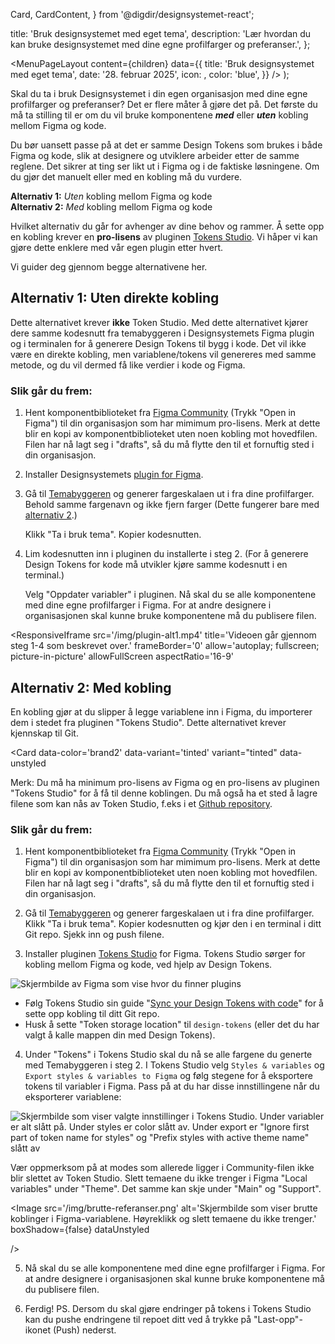
  Card,
  CardContent,
} from '@digdir/designsystemet-react';


  title: 'Bruk designsystemet med eget tema',
  description:
    'Lær hvordan du kan bruke designsystemet med dine egne profilfarger og preferanser.',
};

  <MenuPageLayout
    content={children}
    data={{
      title: 'Bruk designsystemet med eget tema',
      date: '28. februar 2025',
      icon: <PaletteIcon />,
      color: 'blue',
    }}
  />
);

Skal du ta i bruk Designsystemet i din egen organisasjon med dine egne profilfarger og preferanser? Det er flere måter å gjøre det på. Det første du må ta stilling til er om du vil bruke komponentene **_med_** eller **_uten_** kobling mellom Figma og kode. 

Du bør uansett passe på at det er samme Design Tokens som brukes i både Figma og kode, slik at designere og utviklere arbeider etter de samme reglene. Det sikrer at ting ser likt ut i Figma og i de faktiske løsningene. Om du gjør det manuelt eller med en kobling må du vurdere. 

**Alternativ 1:** _Uten_ kobling mellom Figma og kode \
**Alternativ 2:** _Med_ kobling mellom Figma og kode 

Hvilket alternativ du går for avhenger av dine behov og rammer. Å sette opp en kobling krever en **pro-lisens** av pluginen [Tokens Studio](https://tokens.studio/). Vi håper vi kan gjøre dette enklere med vår egen plugin etter hvert.

Vi guider deg gjennom begge alternativene her.


## Alternativ 1: Uten direkte kobling

Dette alternativet krever **ikke** Token Studio. Med dette alternativet kjører dere samme kodesnutt fra temabyggeren i Designsystemets Figma plugin og i terminalen for å generere Design Tokens til bygg i kode. Det vil ikke være en direkte kobling, men variablene/tokens vil genereres med samme metode, og du vil dermed få like verdier i kode og Figma. 

### Slik går du frem:

1. Hent komponentbiblioteket fra [Figma Community](https://www.figma.com/community/file/1322138390374166141/designsystemet-core-ui-kit) (Trykk "Open in Figma") til din organisasjon som har mimimum pro-lisens. Merk at dette blir en kopi av komponentbiblioteket uten noen kobling mot hovedfilen. Filen har nå lagt seg i "drafts", så du må flytte den til et fornuftig sted i din organisasjon.
2. Installer Designsystemets [plugin for Figma](https://www.figma.com/community/plugin/1382044395533039221/designsystemet-beta).
3. Gå til [Temabyggeren](https://theme.designsystemet.no) og generer fargeskalaen ut i fra dine profilfarger. Behold samme fargenavn og ikke fjern farger (Dette fungerer bare med [alternativ 2](/grunnleggende/for-designere/eget-tema#alternativ-2-med-kobling).) 

    Klikk "Ta i bruk tema". Kopier kodesnutten.

4. Lim kodesnutten inn i pluginen du installerte i steg 2. (For å generere Design Tokens for kode må utvikler kjøre samme kodesnutt i en terminal.) 

    Velg "Oppdater variabler" i pluginen. Nå skal du se alle komponentene med dine egne profilfarger i Figma. For at andre designere i organisasjonen skal kunne bruke komponentene må du publisere filen.



<ResponsiveIframe
  src='/img/plugin-alt1.mp4'
  title='Videoen går gjennom steg 1-4 som beskrevet over.'
  frameBorder='0'
  allow='autoplay; fullscreen; picture-in-picture'
  allowFullScreen
  aspectRatio='16-9'
></ResponsiveIframe>



## Alternativ 2: Med kobling

En kobling gjør at du slipper å legge variablene inn i Figma, du importerer dem i stedet fra pluginen "Tokens Studio". Dette alternativet krever kjennskap til Git.

 <Card
  data-color='brand2'
  data-variant='tinted'
  variant="tinted"
  data-unstyled
>
  Merk:  Du må ha minimum pro-lisens av Figma og en pro-lisens av pluginen "Tokens Studio" for å få til denne koblingen. Du må også ha et sted å lagre filene som kan nås av Token Studio, f.eks i et [Github repository](https://github.com/new).
</Card>


### Slik går du frem:

1. Hent komponentbiblioteket fra [Figma Community](https://www.figma.com/community/file/1322138390374166141/designsystemet-core-ui-kit) (Trykk "Open in Figma") til din organisasjon som har mimimum pro-lisens. Merk at dette blir en kopi av komponentbiblioteket uten noen kobling mot hovedfilen. Filen har nå lagt seg i "drafts", så du må flytte den til et fornuftig sted i din organisasjon.

2. Gå til [Temabyggeren](https://theme.designsystemet.no) og generer fargeskalaen ut i fra dine profilfarger. Klikk "Ta i bruk tema". Kopier kodesnutten og kjør den i en terminal i ditt Git repo. Sjekk inn og push filene. 

3. Installer pluginen [Tokens Studio](<https://www.figma.com/community/plugin/843461159747178978/Tokens-Studio-for-Figma-(Figma-Tokens)>) for Figma. Tokens Studio sørger for kobling mellom Figma og kode, ved hjelp av Design Tokens. 

<Image
  src='/img/tokenstudio.png'
  alt='Skjermbilde av Figma som vise hvor du finner plugins'
  boxShadow={false}
  dataUnstyled
/>

  - Følg Tokens Studio sin guide "[Sync your Design Tokens with code](https://docs.tokens.studio/token-storage-and-sync/sync-provider-overview)" for å sette opp kobling til ditt Git repo. 
  - Husk å sette "Token storage location" til `design-tokens` (eller det du har valgt å kalle mappen din med Design Tokens).

4. Under "Tokens" i Tokens Studio skal du nå se alle fargene du generte med Temabyggeren i steg 2. I Tokens Studio velg `Styles & variables` og `Export styles & variables to Figma` og følg stegene for å eksportere tokens til variabler i Figma. Pass på at du har disse innstillingene når du eksporterer variablene: 

<Image
  src='/img/token-studio-settings.png'
  alt='Skjermbilde som viser valgte innstillinger i Tokens Studio. Under variabler er alt slått på. Under styles er color slått av. Under export er "Ignore first part of token name for styles" og "Prefix styles with active theme name" slått av '
  boxShadow={false}
  dataUnstyled
/>

Vær oppmerksom på at modes som allerede ligger i Community-filen ikke blir slettet av Token Studio. Slett temaene du ikke trenger i Figma "Local variables" under "Theme". Det samme kan skje under "Main" og "Support". 

<Image
  src='/img/brutte-referanser.png'
  alt='Skjermbilde som viser brutte koblinger i Figma-variablene. Høyreklikk og slett temaene du ikke trenger.'
  boxShadow={false}
  dataUnstyled
  
/>

5. Nå skal du se alle komponentene med dine egne profilfarger i Figma. For at andre designere i organisasjonen skal kunne bruke komponentene må du publisere filen.

6. Ferdig! PS. Dersom du skal gjøre endringer på tokens i Tokens Studio kan du pushe endringene til repoet ditt ved å trykke på "Last-opp"-ikonet (Push) nederst. 
